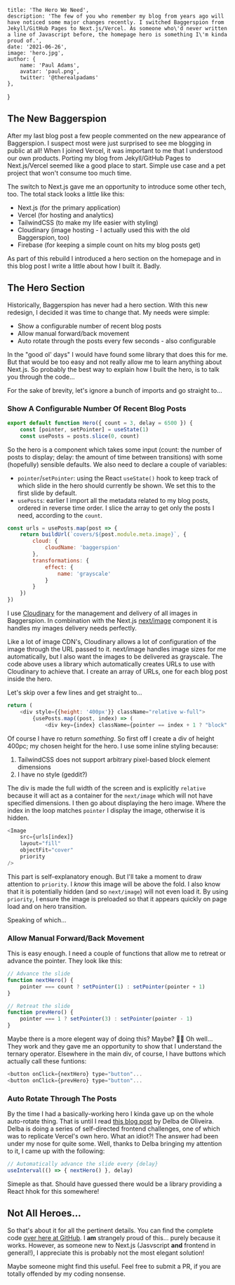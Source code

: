 

    title: 'The Hero We Need',
    description: 'The few of you who remember my blog from years ago will have noticed some major changes recently. I switched Baggerspion from Jekyll/GitHub Pages to Next.js/Vercel. As someone who\'d never written a line of Javascript before, the homepage hero is something I\'m kinda proud of.',
    date: '2021-06-26',
    image: 'hero.jpg',
    author: {
        name: 'Paul Adams',
        avatar: 'paul.png',
        twitter: '@therealpadams'
    },
}


## The New Baggerspion

After my last blog post a few people commented on the new appearance of Baggerspion. I suspect most were just surprised to see me blogging in public at all! When I joined Vercel, it was important to me that I understood our own products. Porting my blog from Jekyll/GitHub Pages to Next.js/Vercel seemed like a good place to start. Simple use case and a pet project that won't consume too much time.

The switch to Next.js gave me an opportunity to introduce some other tech, too. The total stack looks a little like this:

- Next.js (for the primary application)
- Vercel (for hosting and analytics)
- TailwindCSS (to make my life easier with styling)
- Cloudinary (image hosting - I actually used this with the old Baggerspion, too)
- Firebase (for keeping a simple count on hits my blog posts get)

As part of this rebuild I introduced a hero section on the homepage and in this blog post I write a little about how I built it. Badly.

## The Hero Section

Historically, Baggerspion has never had a hero section. With this new redesign, I decided it was time to change that. My needs were simple:

- Show a configurable number of recent blog posts
- Allow manual forward/back movement
- Auto rotate through the posts every few seconds - also configurable

In the "good ol' days" I would have found some library that does this for me. But that would be too easy and not really allow me to learn anything about Next.js. So probably the best way to explain how I built the hero, is to talk you through the code...

For the sake of brevity, let's ignore a bunch of imports and go straight to...

### Show A Configurable Number Of Recent Blog Posts

```javascript
export default function Hero({ count = 3, delay = 6500 }) {
    const [pointer, setPointer] = useState(1)
    const usePosts = posts.slice(0, count)
```

So the hero is a component which takes some input (count: the number of posts to display; delay: the amount of time between transitions) with some (hopefully) sensible defaults. We also need to declare a couple of variables:

- `pointer`/`setPointer`: using the React `useState()` hook to keep track of which slide in the hero should currently be shown. We set this to the first slide by default.
- `usePosts`: earlier I import all the metadata related to my blog posts, ordered in reverse time order. I slice the array to get only the posts I need, according to the `count`.

```javascript
const urls = usePosts.map(post => {
    return buildUrl(`covers/${post.module.meta.image}`, {
        cloud: {
            cloudName: 'baggerspion'
        },
        transformations: {
            effect: {
                name: 'grayscale'
            }
        }
    }) 
})
```

I use [Cloudinary](https://cloudinary.com) for the management and delivery of all images in Baggerspion. In combination with the Next.js [next/image](https://nextjs.org/docs/api-reference/next/image) component it is handles my images delivery needs perfectly.

Like a lot of image CDN's, Cloudinary allows a lot of configuration of the image through the URL passed to it. next/image handles image sizes for me automatically, but I also want the images to be delivered as grayscale. The code above uses a library which automatically creates URLs to use with Cloudinary to achieve that. I create an array of URLs, one for each blog post inside the hero.

Let's skip over a few lines and get straight to...

```javascript
return (
    <div style={{height: '400px'}} className="relative w-full">
        {usePosts.map((post, index) => (
            <div key={index} className={pointer == index + 1 ? "block" : "hidden"}>
```

Of course I have ro return _something_. So first off I create a div of height 400pc; my chosen height for the hero. I use some inline styling because:

1. TailwindCSS does not support arbitrary pixel-based block element dimensions
1. I have no style (geddit?)

The div is made the full width of the screen and is explicitly `relative` because it will act as a container for the `next/image` which will not have specified dimensions. I then go about displaying the hero image. Where the index in the loop matches `pointer` I display the image, otherwise it is hidden.

```javascript
<Image
    src={urls[index]}
    layout="fill"
    objectFit="cover"
    priority
/>
```

This part is self-explanatory enough. But I'll take a moment to draw attention to `priority`. I _know_ this image will be above the fold. I also know that it is potentially hidden (and so `next/image`) will not even load it. By using `priority`, I ensure the image is preloaded so that it appears quickly on page load and on hero transition.

Speaking of which...

### Allow Manual Forward/Back Movement

This is easy enough. I need a couple of functions that allow me to retreat or advance the pointer. They look like this:

```javascript
// Advance the slide
function nextHero() {
    pointer === count ? setPointer(1) : setPointer(pointer + 1)
}

// Retreat the slide
function prevHero() {
    pointer === 1 ? setPointer(3) : setPointer(pointer - 1)
}
```

Maybe there is a more elegent way of doing this? Maybe? 🤷‍♂️ Oh well... They work and they gave me an opportunity to show that I understand the ternary operator. Elsewhere in the main div, of course, I have buttons which actually call these funtions:

```javascript
<button onClick={nextHero} type="button"...
<button onClick={prevHero} type="button"...
```

### Auto Rotate Through The Posts

By the time I had a basically-working hero I kinda gave up on the whole auto-rotate thing. That is until I read [this blog post](https://www.delbaoliveira.com/blog/challenge-01) by Delba de Oliveira. Delba is doing a series of self-directed frontend challenges, one of which was to replicate Vercel's own hero. What an idiot?! The answer had been under my nose for quite some. Well, thanks to Delba bringing my attention to it, I came up with the following:

```javascript
// Automatically advance the slide every {delay}
useInterval(() => { nextHero() }, delay)
```

Simeple as that. Should have guessed there would be a library providing a React hhok for this somewhere!

## Not All Heroes...

So that's about it for all the pertinent details. You can find the complete code [over here at GitHub](https://github.com/therealpadams/baggerspion/blob/main/components/sections/home/Hero.js). I **am** strangely proud of this... purely because it works. However, as someone new to Next.js (Jasvscript **and** frontend in general!), I appreciate this is probably not the most elegant solution!

Maybe someone might find this useful. Feel free to submit a PR, if you are totally offended by my coding nonsense.